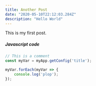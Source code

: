 ```yaml
---
title: Another Post
date: "2020-05-10T22:12:03.284Z"
description: "Hello World"
---
```



This is my first post.

##### Javascript code

```javascript
// This is a comment
const myVar = myApp.getConfig('title');

myVar.forEach(myVar => {
    console.log('plop');
});
```
